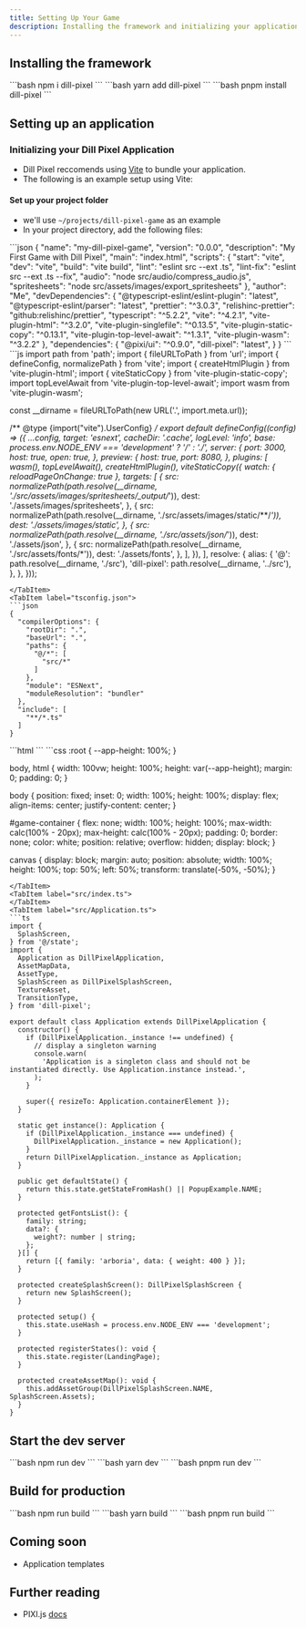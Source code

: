 ```yaml
---
title: Setting Up Your Game
description: Installing the framework and initializing your application
---
```



## Installing the framework

<Tabs>
	<TabItem label={"npm"}>
		```bash
		npm i dill-pixel
		```
	</TabItem>
	<TabItem label={"yarn"}>
		```bash
		yarn add dill-pixel
		```
	</TabItem>
	<TabItem label={"pnpm"}>
		```bash
		pnpm install dill-pixel
		```
	</TabItem>
</Tabs>

## Setting up an application

### Initializing your Dill Pixel Application
- Dill Pixel reccomends using [Vite](https://vitejs.dev/) to bundle your application.
- The following is an example setup using Vite:

#### Set up your project folder
- we'll use `~/projects/dill-pixel-game` as an example
- In your project directory, add the following files:

<Tabs>
<TabItem label="package.json">
```json
{
  "name": "my-dill-pixel-game",
  "version": "0.0.0",
  "description": "My First Game with Dill Pixel",
  "main": "index.html",
  "scripts": {
    "start": "vite",
    "dev": "vite",
    "build": "vite build",
    "lint": "eslint src --ext .ts",
    "lint-fix": "eslint src --ext .ts --fix",
    "audio": "node src/audio/compress_audio.js",
    "spritesheets": "node src/assets/images/export_spritesheets"
  },
  "author": "Me<me@myname.com>",
  "devDependencies": {
    "@typescript-eslint/eslint-plugin": "latest",
    "@typescript-eslint/parser": "latest",
    "prettier": "^3.0.3",
    "relishinc-prettier": "github:relishinc/prettier",
    "typescript": "^5.2.2",
    "vite": "^4.2.1",
    "vite-plugin-html": "^3.2.0",
    "vite-plugin-singlefile": "^0.13.5",
    "vite-plugin-static-copy": "^0.13.1",
    "vite-plugin-top-level-await": "^1.3.1",
    "vite-plugin-wasm": "^3.2.2"
  },
  "dependencies": {
    "@pixi/ui": "^0.9.0",
    "dill-pixel": "latest",
  }
}
```
</TabItem>
<TabItem label="vite.config.js">
```js
import path from 'path';
import { fileURLToPath } from 'url';
import { defineConfig, normalizePath } from 'vite';
import { createHtmlPlugin } from 'vite-plugin-html';
import { viteStaticCopy } from 'vite-plugin-static-copy';
import topLevelAwait from 'vite-plugin-top-level-await';
import wasm from 'vite-plugin-wasm';

const __dirname = fileURLToPath(new URL('.', import.meta.url));

/** @type {import("vite").UserConfig} */
export default defineConfig((config) => ({
  ...config,
  target: 'esnext',
  cacheDir: '.cache',
  logLevel: 'info',
  base: process.env.NODE_ENV === 'development' ? '/' : './',
  server: {
    port: 3000,
    host: true,
    open: true,
  },
  preview: {
    host: true,
    port: 8080,
  },
  plugins: [
    wasm(),
    topLevelAwait(),
    createHtmlPlugin(),
    viteStaticCopy({
      watch: { reloadPageOnChange: true },
      targets: [
        {
          src: normalizePath(path.resolve(__dirname, './src/assets/images/spritesheets/_output/*')),
          dest: './assets/images/spritesheets',
        },
        {
          src: normalizePath(path.resolve(__dirname, './src/assets/images/static/**/*')),
          dest: './assets/images/static',
        },
        {
          src: normalizePath(path.resolve(__dirname, './src/assets/json/*')),
          dest: './assets/json',
        },
        {
          src: normalizePath(path.resolve(__dirname, './src/assets/fonts/*')),
          dest: './assets/fonts',
        },
      ],
    }),
  ],
  resolve: {
    alias: {
      '@': path.resolve(__dirname, './src'),
      'dill-pixel': path.resolve(__dirname, '../src'),
    },
  },
}));
```
</TabItem>
<TabItem label="tsconfig.json">
```json
{
  "compilerOptions": {
    "rootDir": ".",
    "baseUrl": ".",
    "paths": {
      "@/*": [
        "src/*"
      ]
    },
    "module": "ESNext",
    "moduleResolution": "bundler"
  },
  "include": [
    "**/*.ts"
  ]
}

```
</TabItem>
<TabItem label="index.html">
```html
<!DOCTYPE html>
<html lang="en">
<head>
    <meta charset="UTF-8">
    <meta name="viewport" content="width=device-width, initial-scale=1.0, maximum-scale=1.0, user-scalable=no">
    <meta name="mobile-web-app-capable" content="yes">
    <meta name="apple-mobile-web-app-capable" content="yes">
    <title>My Dill Pixel Game</title>
    <style>
        @import url('src/index.css');
    </style>
</head>
<body>
<script type="module" src="src/index.ts" async defer></script>
</body>
</html>
```
</TabItem>
<TabItem label="src/index.css">
```css
:root {
    --app-height: 100%;
}

body, html {
    width: 100vw;
    height: 100%;
    height: var(--app-height);
    margin: 0;
    padding: 0;
}

body {
    position: fixed;
    inset: 0;
    width: 100%;
    height: 100%;
    display: flex;
    align-items: center;
    justify-content: center;
}

#game-container {
    flex: none;
    width: 100%;
    height: 100%;
    max-width: calc(100% - 20px);
    max-height: calc(100% - 20px);
    padding: 0;
    border: none;
    color: white;
    position: relative;
    overflow: hidden;
    display: block;
}

canvas {
    display: block;
    margin: auto;
    position: absolute;
    width: 100%;
    height: 100%;
    top: 50%;
    left: 50%;
    transform: translate(-50%, -50%);
}
```
</TabItem>
<TabItem label="src/index.ts">
</TabItem>
<TabItem label="src/Application.ts">
```ts
import {
  SplashScreen,
} from '@/state';
import {
  Application as DillPixelApplication,
  AssetMapData,
  AssetType,
  SplashScreen as DillPixelSplashScreen,
  TextureAsset,
  TransitionType,
} from 'dill-pixel';

export default class Application extends DillPixelApplication {
  constructor() {
    if (DillPixelApplication._instance !== undefined) {
      // display a singleton warning
      console.warn(
        'Application is a singleton class and should not be instantiated directly. Use Application.instance instead.',
      );
    }

    super({ resizeTo: Application.containerElement });
  }

  static get instance(): Application {
    if (DillPixelApplication._instance === undefined) {
      DillPixelApplication._instance = new Application();
    }
    return DillPixelApplication._instance as Application;
  }

  public get defaultState() {
    return this.state.getStateFromHash() || PopupExample.NAME;
  }

  protected getFontsList(): {
    family: string;
    data?: {
      weight?: number | string;
    };
  }[] {
    return [{ family: 'arboria', data: { weight: 400 } }];
  }

  protected createSplashScreen(): DillPixelSplashScreen {
    return new SplashScreen();
  }

  protected setup() {
    this.state.useHash = process.env.NODE_ENV === 'development';
  }

  protected registerStates(): void {
    this.state.register(LandingPage);
  }

  protected createAssetMap(): void {
    this.addAssetGroup(DillPixelSplashScreen.NAME, SplashScreen.Assets);
  }
}
```
</TabItem>
</Tabs>

## Start the dev server

<Tabs>
	<TabItem label={"npm"}>
		```bash
		npm run dev
		```
	</TabItem>
	<TabItem label={"yarn"}>
		```bash
		yarn dev
		```
	</TabItem>
	<TabItem label={"pnpm"}>
		```bash
		pnpm run dev
		```
	</TabItem>
</Tabs>

## Build for production

<Tabs>
	<TabItem label={"npm"}>
		```bash
		npm run build
		```
	</TabItem>
	<TabItem label={"yarn"}>
		```bash
		yarn build
		```
	</TabItem>
	<TabItem label={"pnpm"}>
		```bash
		pnpm run build
		```
	</TabItem>
</Tabs>

## Coming soon
- Application templates

## Further reading

- PIXI.js [docs](https://pixijs.download/dev/docs/index.html)
